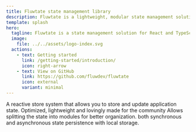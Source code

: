 ```yaml
---
title: Fluwtate state management library
description: Fluwtate is a lightweight, modular state management solution designed for applications ranging from simple projects to complex enterprise-level systems.
template: splash
hero:
  tagline: Fluwtate is a state management solution for React and TypeScript.
  image:
    file: ../../assets/logo-index.svg
  actions:
    - text: Getting started
      link: /getting-started/introduction/
      icon: right-arrow
    - text: View on GitHub
      link: https://github.com/fluwdev/fluwtate
      icon: external
      variant: minimal
---
```



<Showcase title="Showcase"/>

<CardGrid stagger>
	<Card title="Store Management" icon="star">
		A reactive store system that allows you to store and update application state.
	</Card>
	<Card title="State Ready" icon="heart">
  Optimized, lightweight and lovingly made for the community
	</Card>
	<Card title="Modular State" icon="rocket">
		Allows splitting the state into modules for better organization.
	</Card>
	<Card title="Persistence" icon="external">
    both synchronous and asynchronous state persistence with local storage.
	</Card>
</CardGrid>
